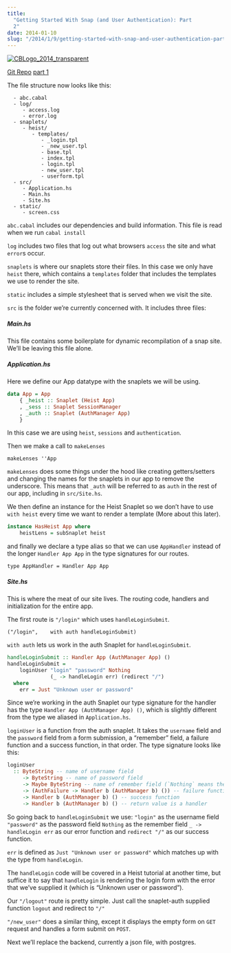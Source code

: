 ```yaml
---
title:
  "Getting Started With Snap (and User Authentication): Part
  2"
date: 2014-01-10
slug: "/2014/1/9/getting-started-with-snap-and-user-authentication-part-2/"
---
```


[![CBLogo_2014_transparent](http://res.cloudinary.com/diqzbm8lz/image/upload/h_300,w_300/v1428611521/CBLogo_2014_transparent_swcmig.png)](http://res.cloudinary.com/diqzbm8lz/image/upload/v1428611521/CBLogo_2014_transparent_swcmig.png)

[Git Repo](https://github.com/ChristopherBiscardi/Getting-Started-with-Snap-and-User-Authentication)
[part 1](http://www.christopherbiscardi.com/2014/01/07/getting-started-with-snap-and-user-authentication-part-1/)

The file structure now looks like this:

```
  - abc.cabal
  - log/
     - access.log
     - error.log
  - snaplets/
     - heist/
        - templates/
           - _login.tpl
           - _new_user.tpl
           - base.tpl
           - index.tpl
           - login.tpl
           - new_user.tpl
           - userform.tpl
  - src/
     - Application.hs
     - Main.hs
     - Site.hs
  - static/
     - screen.css
```

`abc.cabal` includes our dependencies and build information.
This file is read when we run `cabal install`

`log` includes two files that log out what browsers `access`
the site and what `error`s occur.

`snaplets` is where our snaplets store their files. In this
case we only have `heist` there, which contains a
`templates` folder that includes the templates we use to
render the site.

`static` includes a simple stylesheet that is served when we
visit the site.

`src` is the folder we’re currently concerned with. It
includes three files:

##### Main.hs

This file contains some boilerplate for dynamic
recompilation of a snap site. We’ll be leaving this file
alone.

##### Application.hs

Here we define our App datatype with the snaplets we will be
using.

```haskell
data App = App
    { _heist :: Snaplet (Heist App)
    , _sess :: Snaplet SessionManager
    , _auth :: Snaplet (AuthManager App)
    }
```

In this case we are using `heist`, `sessions` and
`authentication`.

Then we make a call to `makeLenses`

```
makeLenses ''App
```

`makeLenses` does some things under the hood like creating
getters/setters and changing the names for the snaplets in
our app to remove the underscore. This means that `_auth`
will be referred to as `auth` in the rest of our app,
including in `src/Site.hs`.

We then define an instance for the Heist Snaplet so we don’t
have to use `with heist` every time we want to render a
template (More about this later).

```haskell
instance HasHeist App where
    heistLens = subSnaplet heist
```

and finally we declare a type alias so that we can use
`AppHandler` instead of the longer `Handler App App` in the
type signatures for our routes.

```
type AppHandler = Handler App App
```

##### Site.hs

This is where the meat of our site lives. The routing code,
handlers and initialization for the entire app.

The first route is `"/login"` which uses
`handleLoginSubmit`.

```
("/login",    with auth handleLoginSubmit)
```

`with auth` lets us work in the auth Snaplet for
`handleLoginSubmit`.

```haskell
handleLoginSubmit :: Handler App (AuthManager App) ()
handleLoginSubmit =
    loginUser "login" "password" Nothing
              (_ -> handleLogin err) (redirect "/")
  where
    err = Just "Unknown user or password"
```

Since we’re working in the auth Snaplet our type signature
for the handler has the type
`Handler App (AuthManager App) ()`, which is slightly
different from the type we aliased in `Application.hs`.

`loginUser` is a function from the auth snaplet. It takes
the `username` field and the `password` field from a form
submission, a “remember” field, a failure function and a
success function, in that order. The type signature looks
like this:

```haskell
loginUser
  :: ByteString -- name of username field
     -> ByteString -- name of password field
     -> Maybe ByteString -- name of remember field (`Nothing` means there isn't one)
     -> (AuthFailure -> Handler b (AuthManager b) ()) -- failure function
     -> Handler b (AuthManager b) () -- success function
     -> Handler b (AuthManager b) () -- return value is a handler
```

So going back to `handleLoginSubmit` we use: `"login"` as
the username field `"password"` as the password field
`Nothing` as the remember field `_ -> handleLogin err` as
our error function and `redirect "/"` as our success
function.

`err` is defined as `Just "Unknown user or password"` which
matches up with the type from `handleLogin`.

The `handleLogin` code will be covered in a Heist tutorial
at another time, but suffice it to say that `handleLogin` is
rendering the login form with the error that we’ve supplied
it (which is “Unknown user or password”).

Our `"/logout"` route is pretty simple. Just call the
snaplet-auth supplied function `logout` and redirect to
`"/"`

`"/new_user"` does a similar thing, except it displays the
empty form on `GET` request and handles a form submit on
`POST`.

Next we’ll replace the backend, currently a json file, with
postgres.
